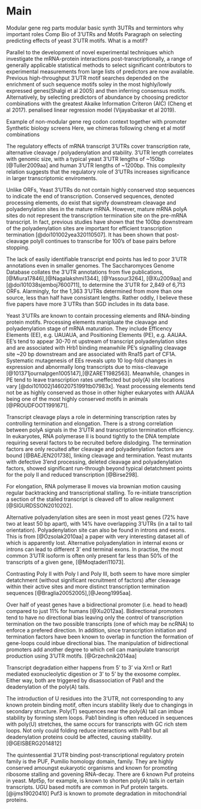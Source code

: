 # Main

Modular gene reg
  parts
  modular
    basic
    synth
3UTRs and termintors
  why important
  roles
Comp Bio of 3'UTRs and Motifs
  Paragraph on selecting predicting effects of yeast 3'UTR motifs.
  What is a motif?
  
Parallel to the development of novel experimental techniques which investigate the mRNA-protein interactions post-transcriptionally, a range of generally applicable statistical methods to select significant contributors to experimental measurements from large lists of predictors are now available. Previous high-throughput 3'UTR motif searches depended on the enrichment of such sequence motifs soley in the most highly/lowly expressed genes(Shalgi et al 2005) and then inferring consensus motifs.  Alternatively, by selecting predictors of abundance by choosing predictor combinations with the greatest Akaike Information Criteron (AIC)  (Cheng et al 2017). penalised linear regression model (Vijayabaskar et al 2019).  

  
Example of non-modular gene reg
  codon context together with promoter
Synthetic biology screens
Here, we
  chimeras
  following cheng et al
  motif combinations

The regulatory effects of mRNA transcript 3'UTRs cover transcription rate, alternative cleavage / polyadenylation and stability. 3'UTR length correlates with genomic size, with a typical yeast 3'UTR lengths of ~150bp [@Tuller2009aa] and human 3'UTR lengths of ~1200bp. This complexity relation suggests that the regulatory role of 3'UTRs increases significance in larger transcriptomic enviroments. 

Unlike ORFs, Yeast 3'UTRs do not contain highly conserved stop sequences to indicate the end of transcription. Conserved sequences, denoted processing elements, do exist that signify downstream cleavage and polyadenylation sites in the mature mRNA. However, mature mRNA polyA sites do not represent the transcription termination site on the pre-mRNA transcript. In fact, previous studies have shown that the 100bp downstream of the polyadenylation sites are important for efficient transcription termination [@doi101002yea320110507]. It has been shown that post-cleavage polyII continues to transcribe for 100's of base pairs before stopping.

The lack of easily identifiable transcript end points has led to poor 3'UTR annotations even in smaller genomes.  The Saccharomyces Genome Database collates the 3'UTR annotations from five publications, [@Miura17846],[@Nagalakshmi1344], [@Yassour3264], [@Xu2009aa] and [@doi101038sjemboj7600711], to determine the 3'UTR for 2,849 of 6,713 ORFs. Alarmingly, for the 1,363 3'UTRs determined from more than one source, less than half have consistant lengths. Rather oddly, I believe these five papers have more 3`UTRs than SGD includes in its data base.

Yeast 3'UTRs are known to contain processing elements and RNA-binding protein motifs. Processing elements manipluate the cleavage and polyadenylation stage of mRNA maturation. They include Efficency Elements (EE), e.g. UAUAUA, and Positioning Elements (PE), e.g. AAUAA. EE's tend to appear 30-70 nt upstream of transcript polyadenylation sites and are associated with Hrb1 binding meanwhile PE's signalling cleavage site ~20 bp downstream and are associated with Rna15 part of CF1A. Systematic mutagenesis of EEs reveals upto 10 log-fold changes in expression and abnormally long transcripts due to miss-cleavage [@101371journalpgen1005147],[@ZARET1982563]. Meanwhile, changes in PE tend to leave transcription rates uneffected but poly(A) site locations vary [@doi101002j146020751991tb07983x]. Yeast processing elements tend not be as highly conserved as those in other higher eukaryotes with AAUAA being one of the most highly conserved motifs in animals [@PROUDFOOT1991671]. 

Transcript cleavage plays a role in determining transcription rates by controlling termination and elongation. There is a strong correlation between polyA signals in the 3'UTR and transcription termination efficiency. In eukaryotes, RNA polymerase II is bound tightly to the DNA template requiring several factors to be recruited before dislodging. The termination factors are only recuited after cleavage and polyadenylation factors are bound [@BAEJEN201738], linking cleavage and termination. Yeast mutants with defective 3'end processing, deleted cleavage and polyadenylation factors, showed significant run-through beyond typical detatchment points for the poly II and reduced transcription [@Birse298].

For elongation, RNA polymerase II moves via brownian motion causing regular backtracking and transcriptional stalling.  To re-initiate transcription a section of the stalled transcript is cleaved off to allow realignment [@SIGURDSSON2010202]. 

Alternative polyadenylation sites are seen in most yeast genes (72% have two at least 50 bp apart), with 14% have overlapping 3'UTRs (in a tail to tail orientation). Polyadenylation site can also be found in introns and exons. This is from [@Ozsolak2010aa] a paper with very interesting dataset all of which is apparently lost. Alternative polyadenylation in internal exons or introns can lead to different 3' end terminal exons. In practise, the most common 3'UTR isoform is often only present far less than 50% of the transcripts of a given gene, [@Moqtaderi11073].

Contrasting Poly II with Poly I and Poly III, both seem to have more simpler detatchment (without significant recruitment of factors) after cleavage within their active sites and more distinct transcription termination sequences [@Braglia20052005],[@Jeong1995aa].

Over half of yeast genes have a bidirectional promoter (i.e. head to head) compared to just 11% for humans [@Xu2012aa]. Bidirectional promoters tend to have no directional bias leaving only the control of transcription termination on the two possible transcripts (one of which may be ncRNA) to enforce a prefered direction. In addition, since transcription initiation and termination factors have been known to overlap in function the formation of gene-loops could inbue directional bias. The manipulation of bidirectional promoters add another degree to which cell can manipulate transcript production using 3'UTR motifs. [@Grzechnik2014aa]

Transcript degradation either happens from 5' to 3' via Xrn1 or Rat1 mediated exonucleolytic digestion or 3' to 5' by the exosome complex. Either way, both are triggered by disassociation of Pab1 and the deadenylation of the poly(A) tails.

The introduction of U residues into the 3'UTR, not corresponding to any known protein binding motif, often incurs stability likely due to changings in secondary structure. Poly(T) sequences near the poly(A) tail can imbue stability by forming stem loops. Pab1 binding is often reduced in sequences with poly(U) stretches, the same occurs for transcripts with GC rich stem loops. Not only could folding reduce interactions with Pab1 but all deadenylation proteins could be affected, causing stability. [@GEISBERG2014812]

The quintessential 3'UTR binding post-transcriptional regulatory protein family is the PUF, Pumilio homology domain, family. They are highly conserved amoungst eukaryotic organisms and known for promoting ribosome stalling and govening RNA-decay. There are 6 known Puf proteins in yeast. Mpt5p, for example, is known to shorten poly(A) tails in certain transcripts. UGU based motifs are common in Puf protein targets. [@ijms19020410] Puf3 is known to promote degradation in mitochondrial proteins. 